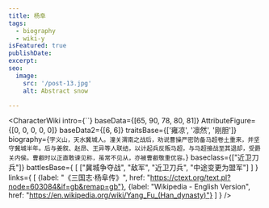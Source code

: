 ```yaml
---
title: 杨阜
tags:
  - biography
  - wiki-y
isFeatured: true
publishDate:
excerpt:
seo:
  image:
    src: '/post-13.jpg'
    alt: Abstract snow

---
```



<CharacterWiki
  intro={``}
  baseData={[65, 90, 78, 80, 81]}
  AttributeFigure={[0, 0, 0, 0, 0]}
  baseData2={[6, 6]}
  traitsBase={['雍凉', '凛然', '刚胆']}
  biography={`字义山，天水冀城人。潼关渭南之战后，劝说曹操严密防备马超卷土重来，并坚守冀城半年。后与姜叙、赵昂、王异等人联结，以计起兵反叛马超，与马超接战至其退却，受爵关内侯。曹叡时以正直敢谏见称，虽常不见从，亦被曹叡敬重优容。`}
  baseclass={["近卫刀兵"]}
  battlesBase={
    [
      ["冀城争夺战", "敌军", "近卫刀兵", "中途变更为盟军"]
    ]
  }
  links={
    [
      {label: "《三国志·杨阜传》", href: "https://ctext.org/text.pl?node=603084&if=gb&remap=gb"},
      {label: "Wikipedia - English Version", href: "https://en.wikipedia.org/wiki/Yang_Fu_(Han_dynasty)"}
    ]
  }
/>
